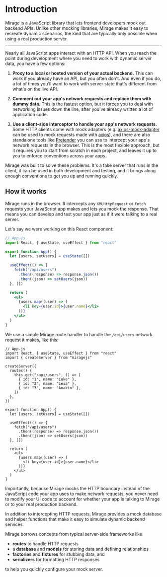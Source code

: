 
# Introduction

<Lead>
  Mirage is a JavaScript library that lets frontend developers mock out backend
  APIs.
</Lead>
<Lead>
  Unlike other mocking libraries, Mirage makes it easy to recreate dynamic
  scenarios, the kind that are typically only possible when using a real
  production server.
</Lead>

---

Nearly all JavaScript apps interact with an HTTP API. When you reach the point during development where you need to work with dynamic server data, you have a few options:

1. **Proxy to a local or hosted version of your actual backend.** This can work if you already have an API, but you often don't. And even if you do, a lot of times you'll want to work with server state that's different from what's on the live API.

2. **Comment out your app's network requests and replace them with dummy data.** This is the fastest option, but it forces you to deal with networking issues down the line, after you've already written a lot of application code.

3. **Use a client-side interceptor to handle your app's network requests.** Some HTTP clients come with mock adapters (e.g. [axios-mock-adapter](https://github.com/ctimmerm/axios-mock-adapter) can be used to mock requests made with [axios](https://github.com/axios/axios)), and there are also standalone tools like [Pretender](https://github.com/pretenderjs/pretender) you can use to intercept your app's network requests in the browser. This is the most flexible approach, but it requires you to start from scratch in each project, and leaves it up to you to enforce conventions across your apps.

Mirage was built to solve these problems. It's a fake server that runs in the client, it can be used in both development and testing, and it brings along enough conventions to get you up and running quickly.

## How it works

Mirage runs in the browser. It intercepts any `XMLHttpRequest` or `fetch` requests your JavaScript app makes and lets you mock the response. That means you can develop and test your app just as if it were talking to a real server.

Let's say we were working on this React component:

```jsx
// App.js
import React, { useState, useEffect } from "react"

export function App() {
  let [users, setUsers] = useState([])

  useEffect(() => {
    fetch("/api/users")
      .then((response) => response.json())
      .then((json) => setUsers(json))
  }, [])

  return (
    <ul>
      {users.map((user) => (
        <li key={user.id}>{user.name}</li>
      ))}
    </ul>
  )
}
```

We use a simple Mirage route handler to handle the `/api/users` network request it makes, like this:

```jsx{3-13}
// App.js
import React, { useState, useEffect } from "react"
import { createServer } from "miragejs"

createServer({
  routes() {
    this.get("/api/users", () => [
      { id: "1", name: "Luke" },
      { id: "2", name: "Leia" },
      { id: "3", name: "Anakin" },
    ])
  },
})

export function App() {
  let [users, setUsers] = useState([])

  useEffect(() => {
    fetch("/api/users")
      .then((response) => response.json())
      .then((json) => setUsers(json))
  }, [])

  return (
    <ul>
      {users.map((user) => (
        <li key={user.id}>{user.name}</li>
      ))}
    </ul>
  )
}
```

Importantly, because Mirage mocks the HTTP boundary instead of the JavaScript code your app uses to make network requests, you never need to modify your UI code to account for whether your app is talking to Mirage or to your real production backend.

In addition to intercepting HTTP requests, Mirage provides a mock database and helper functions that make it easy to simulate dynamic backend services.

Mirage borrows concepts from typical server-side frameworks like

- **routes** to handle HTTP requests
- a **database** and **models** for storing data and defining relationships
- **factories** and **fixtures** for stubbing data, and
- **serializers** for formatting HTTP responses

to help you quickly configure your mock server.
